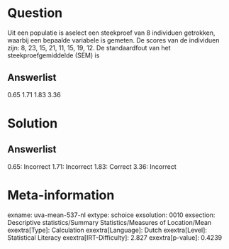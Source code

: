 Question
========

Uit een populatie is aselect een steekproef van 8 individuen getrokken,
waarbij een bepaalde variabele is gemeten. De scores van de individuen
zijn: 8, 23, 15, 21, 11, 15, 19, 12. De standaardfout van het
steekproefgemiddelde (SEM) is

Answerlist
----------

0.65
1.71
1.83
3.36

Solution
========

Answerlist
----------

0.65: Incorrect
1.71: Incorrect
1.83: Correct
3.36: Incorrect

Meta-information
================
exname: uva-mean-537-nl
extype: schoice
exsolution: 0010
exsection: Descriptive statistics/Summary Statistics/Measures of Location/Mean
exextra[Type]: Calculation
exextra[Language]: Dutch
exextra[Level]: Statistical Literacy
exextra[IRT-Difficulty]: 2.827
exextra[p-value]: 0.4239
